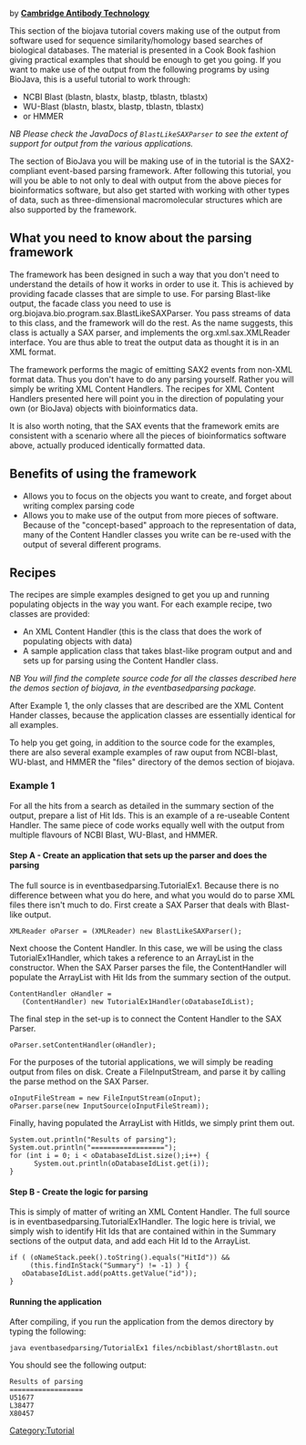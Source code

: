 by '''[mailto:bioinformatics@CambridgeAntibody.com Cambridge Antibody Technology]'''

This section of the biojava tutorial covers making use of the output from software used for sequence similarity/homology based searches of biological databases. The material is presented in a Cook Book fashion giving practical examples that should be enough to get you going. If you want to make use of the output from the following programs by using BioJava, this is a useful tutorial to work through:

* NCBI Blast (blastn, blastx, blastp, tblastn, tblastx) 
* WU-Blast (blastn, blastx, blastp, tblastn, tblastx) 
* or HMMER 

''NB Please check the JavaDocs of <code>BlastLikeSAXParser</code> to see the extent of support for output from the various applications.''

The section of BioJava you will be making use of in the tutorial is the SAX2-compliant event-based parsing framework. After following this tutorial, you will you be able to not only to deal with output from the above pieces for bioinformatics software, but also get started with working with other types of data, such as three-dimensional macromolecular structures which are also supported by the framework.


== What you need to know about the parsing framework ==

The framework has been designed in such a way that you don't need to understand the details of how it works in order to use it. This is achieved by providing facade classes that are simple to use. For parsing Blast-like output, the facade class you need to use is org.biojava.bio.program.sax.BlastLikeSAXParser. You pass streams of data to this class, and the framework will do the rest. As the name suggests, this class is actually a SAX parser, and implements the org.xml.sax.XMLReader interface. You are thus able to treat the output data as thought it is in an XML format. 

The framework performs the magic of emitting SAX2 events from non-XML format data. Thus you don't have to do any parsing yourself. Rather you will simply be writing XML Content Handlers. The recipes for XML Content Handlers presented here will point you in the direction of populating your own (or BioJava) objects with bioinformatics data. 

It is also worth noting, that the SAX events that the framework emits are consistent with a scenario where all the pieces of bioinformatics software above, actually produced identically formatted data. 

== Benefits of using the framework ==

* Allows you to focus on the objects you want to create, and forget about writing complex parsing code 
* Allows you to make use of the output from more pieces of software. Because of the "concept-based" approach to the representation of data, many of the Content Handler classes you write can be re-used with the output of several different programs. 

== Recipes ==

The recipes are simple examples designed to get you up and running populating objects in the way you want. For each example recipe, two classes are provided: 

* An XML Content Handler (this is the class that does the work of populating objects with data) 
* A sample application class that takes blast-like program output and and sets up for parsing using the Content Handler class. 

''NB You will find the complete source code for all the classes described here the demos section of biojava, in the eventbasedparsing package.''

After Example 1, the only classes that are described are the XML Content Hander classes, because the application classes are essentially identical for all examples.

To help you get going, in addition to the source code for the examples, there are also several example examples of raw ouput from NCBI-blast, WU-blast, and HMMER the "files" directory of the demos section of biojava.

=== Example 1 ===

For all the hits from a search as detailed in the summary section of the output, prepare a list of Hit Ids. This is an example of a re-useable Content Handler. The same piece of code works equally well with the output from multiple flavours of NCBI Blast, WU-Blast, and HMMER.

==== Step A - Create an application that sets up the parser and does the parsing ====

The full source is in eventbasedparsing.TutorialEx1. Because there is no difference between what you do here, and what you would do to parse XML files there isn't much to do. First create a SAX Parser that deals with Blast-like output.

<pre>XMLReader oParser = (XMLReader) new BlastLikeSAXParser(); </pre>

Next choose the Content Handler. In this case, we will be using the class TutorialEx1Handler, which takes a reference to an ArrayList in the constructor. When the SAX Parser parses the file, the ContentHandler will populate the ArrayList with Hit Ids from the summary section of the output.

<pre>ContentHandler oHandler =
   (ContentHandler) new TutorialEx1Handler(oDatabaseIdList);  </pre>

The final step in the set-up is to connect the Content Handler to the SAX Parser. 

<pre>oParser.setContentHandler(oHandler); </pre>

For the purposes of the tutorial applications, we will simply be reading output from files on disk. Create a FileInputStream, and parse it by calling the parse method on the SAX Parser.

<pre>oInputFileStream = new FileInputStream(oInput);
oParser.parse(new InputSource(oInputFileStream));</pre>

Finally, having populated the ArrayList with HitIds, we simply print them out.

<pre>System.out.println("Results of parsing");
System.out.println("==================");
for (int i = 0; i < oDatabaseIdList.size();i++) {
      System.out.println(oDatabaseIdList.get(i));
}</pre>

==== Step B - Create the logic for parsing ====

This is simply of matter of writing an XML Content Handler. The full source is in eventbasedparsing.TutorialEx1Handler. The logic here is trivial, we simply wish to identify Hit Ids that are contained within in the Summary sections of the output data, and add each Hit Id to the ArrayList.

<pre>if ( (oNameStack.peek().toString().equals("HitId")) &&
     (this.findInStack("Summary") != -1) ) {
   oDatabaseIdList.add(poAtts.getValue("id"));
}</pre> 

==== Running the application ====

After compiling, if you run the application from the demos directory by typing the following:

<pre>java eventbasedparsing/TutorialEx1 files/ncbiblast/shortBlastn.out</pre>

You should see the following output:

<pre>Results of parsing
==================
U51677
L38477
X80457</pre>

{{Tutorial:Footer}}
[[Category:Tutorial]]